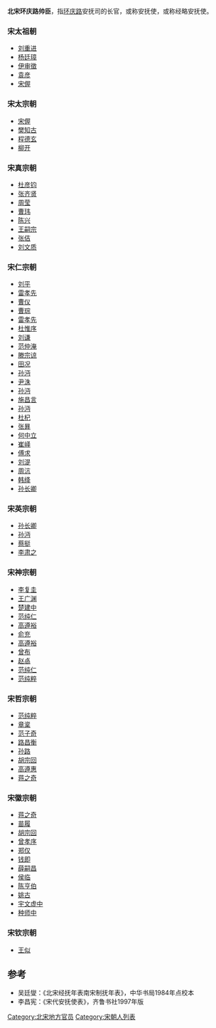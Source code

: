 '''北宋环庆路帅臣'''，指[[环庆路|环庆路]]安抚司的长官，或称安抚使，或称经略安抚使。

===宋太祖朝===
*[[刘重进|刘重进]]
*[[杨廷璋|杨廷璋]]
*[[伊审徵|伊审徵]]
*[[袁彦|袁彦]]
*[[宋偓|宋偓]]
===宋太宗朝===
*[[宋偓|宋偓]]
*[[樊知古|樊知古]]
*[[程德玄|程德玄]]
*[[柳开|柳开]]
===宋真宗朝===
*[[杜彦钧|杜彦钧]]
*[[张齐贤|张齐贤]]
*[[周莹|周莹]]
*[[曹玮|曹玮]]
*[[陈兴|陈兴]]
*[[王嗣宗|王嗣宗]]
*[[张佶|张佶]]
*[[刘文质|刘文质]]
===宋仁宗朝===
*[[劉平_(宋朝)|刘平]]
*[[雷孝先|雷孝先]]
*[[曹仪|曹仪]]
*[[曹琮|曹琮]]
*[[雷孝先|雷孝先]]
*[[杜惟序|杜惟序]]
*[[刘谦|刘谦]]
*[[范仲淹|范仲淹]]
*[[滕宗谅|滕宗谅]]
*[[田况|田况]]
*[[孙沔|孙沔]]
*[[尹洙|尹洙]]
*[[孙沔|孙沔]]
*[[施昌言|施昌言]]
*[[孙沔|孙沔]]
*[[杜杞|杜杞]]
*[[张昪|张昪]]
*[[何中立|何中立]]
*[[崔峄|崔峄]]
*[[傅求|傅求]]
*[[刘湜|刘湜]]
*[[周沆|周沆]]
*[[韩绛|韩绛]]
*[[孙长卿|孙长卿]]

===宋英宗朝===
*[[孙长卿|孙长卿]]
*[[孙沔|孙沔]]
*[[蔡挺|蔡挺]]
*[[李肃之|李肃之]]
===宋神宗朝===
*[[李复圭|李复圭]]
*[[王广渊|王广渊]]
*[[楚建中|楚建中]]
*[[范纯仁|范纯仁]]
*[[高遵裕|高遵裕]]
*[[俞充|俞充]]
*[[高遵裕|高遵裕]]
*[[曾布|曾布]]
*[[赵卨|赵卨]]
*[[范纯仁|范纯仁]]
*[[范纯粹|范纯粹]]
===宋哲宗朝===
*[[范纯粹|范纯粹]]
*[[章楶|章楶]]
*[[范子奇|范子奇]]
*[[路昌衡|路昌衡]]
*[[孙路|孙路]]
*[[胡宗回|胡宗回]]
*[[高遵惠|高遵惠]]
*[[蒋之奇|蒋之奇]]
===宋徽宗朝===
*[[蒋之奇|蒋之奇]]
*[[苗履|苗履]]
*[[胡宗回|胡宗回]]
*[[曾孝序|曾孝序]]
*[[郑仅|郑仅]]
*[[钱即|钱即]]
*[[薛嗣昌|薛嗣昌]]
*[[侯临|侯临]]
*[[陈亨伯|陈亨伯]]
*[[姚古|姚古]]
*[[宇文虚中|宇文虚中]]
*[[种师中|种师中]]
===宋钦宗朝===
*[[王似|王似]]
==参考==
*吴廷燮：《北宋经抚年表南宋制抚年表》，中华书局1984年点校本
*李昌宪：《宋代安抚使表》，齐鲁书社1997年版

[[Category:北宋地方官员|Category:北宋地方官员]]
[[Category:宋朝人列表|Category:宋朝人列表]]